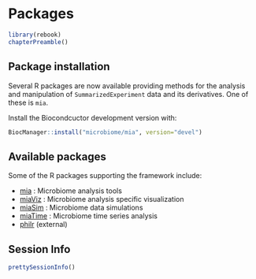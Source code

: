 # Packages {#packages}


```r
library(rebook)
chapterPreamble()
```


## Package installation

Several R packages are now available providing methods for the
analysis and manipulation of `SummarizedExperiment` data and its
derivatives. One of these is `mia`.

Install the Biocondcuctor development version with:

```r
BiocManager::install("microbiome/mia", version="devel")
```


## Available packages

Some of the R packages supporting the framework include:

- [mia](microbiome.github.io/mia) : Microbiome analysis tools   
- [miaViz](microbiome.github.io/miaViz) : Microbiome analysis specific visualization
- [miaSim](microbiome.github.io/miaSim) : Microbiome data simulations
- [miaTime](microbiome.github.io/miaTime) : Microbiome time series analysis
- [philr](http://bioconductor.org/packages/devel/bioc/html/philr.html) (external)



## Session Info {-}

```r
prettySessionInfo()
```
